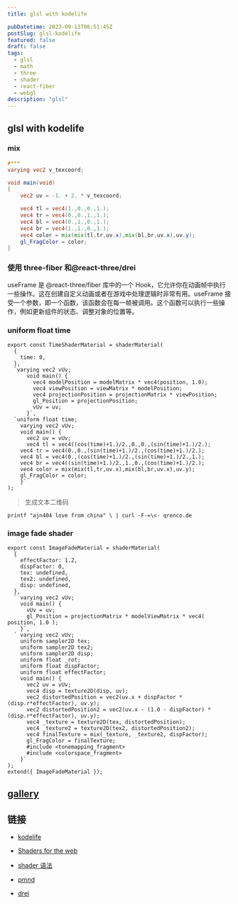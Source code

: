 ```yaml
---
title: glsl with kodelife

pubDatetime: 2023-09-13T06:51:45Z
postSlug: glsl-kodelife
featured: false
draft: false
tags:
  - glsl
  - math
  - three
  - shader
  - react-fiber
  - webgl
description: "glsl"
---
```


## glsl with kodelife

### mix

```glsl
#***
varying vec2 v_texcoord;

void main(void)
{
    vec2 uv = -1. + 2. * v_texcoord;

    vec4 tl = vec4(1.,0.,0.,1.);
    vec4 tr = vec4(0.,0.,1.,1.);
    vec4 bl = vec4(0.,1.,0.,1.);
    vec4 br = vec4(1.,1.,0.,1.);
    vec4 color = mix(mix(tl,tr,uv.x),mix(bl,br,uv.x),uv.y);
    gl_FragColor = color;
}
```

### 使用 three-fiber 和@react-three/drei


<Shader client:load />

useFrame 是 @react-three/fiber 库中的一个 Hook，它允许你在动画帧中执行一些操作。这在创建自定义动画或者在游戏中处理逻辑时非常有用。useFrame 接受一个参数，即一个函数，该函数会在每一帧被调用。这个函数可以执行一些操作，例如更新组件的状态、调整对象的位置等。

### uniform float time


<TimeShader client:load />

```tsx
export const TimeShaderMaterial = shaderMaterial(
  {
    time: 0,
  },
  `varying vec2 vUv;
      void main() {
        vec4 modelPosition = modelMatrix * vec4(position, 1.0);
        vec4 viewPosition = viewMatrix * modelPosition;
        vec4 projectionPosition = projectionMatrix * viewPosition;
        gl_Position = projectionPosition;
        vUv = uv;
      }`,
  `uniform float time;
    varying vec2 vUv;
    void main() {
      vec2 uv = vUv;
      vec4 tl = vec4((cos(time)+1.)/2.,0.,0.,(sin(time)+1.)/2.);
    vec4 tr = vec4(0.,0.,(sin(time)+1.)/2.,(cos(time)+1.)/2.);
    vec4 bl = vec4(0.,(cos(time)+1.)/2.,(sin(time)+1.)/2.,1.);
    vec4 br = vec4((sin(time)+1.)/2.,1.,0.,(cos(time)+1.)/2.);
    vec4 color = mix(mix(tl,tr,uv.x),mix(bl,br,uv.x),uv.y);
    gl_FragColor = color;
    }`
);
```

> 生成文本二维码

```shell
printf "ajn404 love from china" \ | curl -F-=\<- qrenco.de
```

### image fade shader


<DemoImageFadeShader client:load />

```tsx
export const ImageFadeMaterial = shaderMaterial(
  {
    effectFactor: 1.2,
    dispFactor: 0,
    tex: undefined,
    tex2: undefined,
    disp: undefined,
  },
  ` varying vec2 vUv;
    void main() {
      vUv = uv;
      gl_Position = projectionMatrix * modelViewMatrix * vec4( position, 1.0 );
    }`,
  ` varying vec2 vUv;
    uniform sampler2D tex;
    uniform sampler2D tex2;
    uniform sampler2D disp;
    uniform float _rot;
    uniform float dispFactor;
    uniform float effectFactor;
    void main() {
      vec2 uv = vUv;
      vec4 disp = texture2D(disp, uv);
      vec2 distortedPosition = vec2(uv.x + dispFactor * (disp.r*effectFactor), uv.y);
      vec2 distortedPosition2 = vec2(uv.x - (1.0 - dispFactor) * (disp.r*effectFactor), uv.y);
      vec4 _texture = texture2D(tex, distortedPosition);
      vec4 _texture2 = texture2D(tex2, distortedPosition2);
      vec4 finalTexture = mix(_texture, _texture2, dispFactor);
      gl_FragColor = finalTexture;
      #include <tonemapping_fragment>
      #include <colorspace_fragment>
    }`
);
extend({ ImageFadeMaterial });
```

## [gallery](/notes_astro3/posts/gallery)

## 链接

- [kodelife](https://hexler.net/kodelife)
- [Shaders for the web](https://www.bilibili.com/video/BV1Xr4y1a7oH/?p=3&spm_id_from=pageDriver&vd_source=02db1920b427080386bde23999077d89)
- [shader 语法](https://ajn404.github.io/note/markdown/notes/glsl.html)

- [pmnd](https://docs.pmnd.rs/)
- [drei](https://drei.pmnd.rs/)
